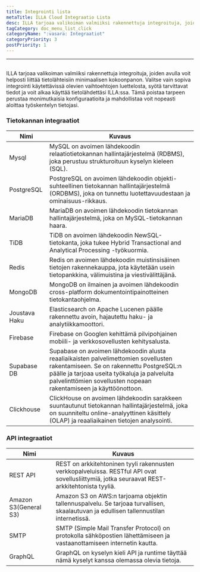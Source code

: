 ```yaml
---
title: Integrointi lista
metaTitle: ILLA Cloud Integraatio Lista
desc: ILLA tarjoaa valikoiman valmiiksi rakennettuja integroituja, joiden avulla voit helposti yhdistää tietolähteisiin minimaalinen konfigurointi
tagCategory: doc_menu_list_click
categoryName: ":vasara: Integraatiot"
categoryPriority: 3
postPriority: 1
---
```


* * *

## <h2 hidden>Integraatiolista</h2>

ILLA tarjoaa valikoiman valmiiksi rakennettuja integroituja, joiden avulla voit helposti liittää tietolähteisiin minimaalisen kokoonpanon. Valitse vain sopiva integrointi käytettävissä olevien vaihtoehtojen luettelosta, syötä tarvittavat tiedot ja voit alkaa käyttää tietolähdettäsi ILLA:ssa. Tämä poistaa tarpeen perustaa monimutkaisia konfiguraatioita ja mahdollistaa voit nopeasti aloittaa työskentelyn tietojasi.

### Tietokannan integraatiot

| Nimi          | Kuvaus                                                                                                                                                                                                                                                 |
| ------------- | ------------------------------------------------------------------------------------------------------------------------------------------------------------------------------------------------------------------------------------------------------ |
| Mysql         | MySQL on avoimen lähdekoodin relaatiotietokannan hallintajärjestelmä (RDBMS), joka perustuu strukturoituun kyselyn kieleen (SQL).                                                                                                                      |
| PostgreSQL    | PostgreSQL on avoimen lähdekoodin objekti-suhteellinen tietokannan hallintajärjestelmä (ORDBMS), joka on tunnettu luotettavuudestaan ja ominaisuus-rikkaus.                                                                                            |
| MariaDB       | MariaDB on avoimen lähdekoodin tietokannan hallintajärjestelmä, joka on MySQL-tietokannan haara.                                                                                                                                                       |
| TiDB          | TiDB on avoimen lähdekoodin NewSQL-tietokanta, joka tukee Hybrid Transactional and Analytical Processing -työkuormia.                                                                                                                                  |
| Redis         | Redis on avoimen lähdekoodin muistinsisäinen tietojen rakennekauppa, jota käytetään usein tietopankkina, välimuistina ja viestivälittäjänä.                                                                                                            |
| MongoDB       | MongoDB on ilmainen ja avoimen lähdekoodin cross-platform dokumentointipainotteinen tietokantaohjelma.                                                                                                                                                 |
| Joustava Haku | Elasticsearch on Apache Lucenen päälle rakennettu avoin, hajautettu haku- ja analytiikkamoottori.                                                                                                                                                      |
| Firebase      | Firebase on Googlen kehittämä pilvipohjainen mobiili- ja verkkosovellusten kehitysalusta.                                                                                                                                                              |
| Supabase DB   | Supabase on avoimen lähdekoodin alusta reaaliaikaisten palvelimettomien sovellusten rakentamiseen. Se on rakennettu PostgreSQL:n päälle ja tarjoaa useita työkaluja ja palveluita palvelinttömien sovellusten nopeaan rakentamiseen ja käyttöönottoon. |
| Clickhouse    | ClickHouse on avoimen lähdekoodin sarakkeen suuntautunut tietokannan hallintajärjestelmä, joka on suunniteltu online-analyyttinen käsittely (OLAP) ja reaaliaikainen tietojen analysointi.                                                             |

### API integraatiot

| Nimi                  | Kuvaus                                                                                                                                        |
| --------------------- | --------------------------------------------------------------------------------------------------------------------------------------------- |
| REST API              | REST on arkkitehtoninen tyyli rakennusten verkkopalveluissa. RESTful API ovat sovellusliittymiä, jotka seuraavat REST-arkkitehtonista tyyliä. |
| Amazon S3(General S3) | Amazon S3 on AWS:n tarjoama objektin tallennuspalvelu. Se tarjoaa turvallisen, skaalautuvan ja edullisen tallennustilan internetissä.         |
| SMTP                  | SMTP (Simple Mail Transfer Protocol) on protokolla sähköpostien lähettämiseen ja vastaanottamiseen internetin kautta.                         |
| GraphQL               | GraphQL on kyselyn kieli API ja runtime täyttää nämä kyselyt kanssa olemassa olevia tietoja.                                                  |
